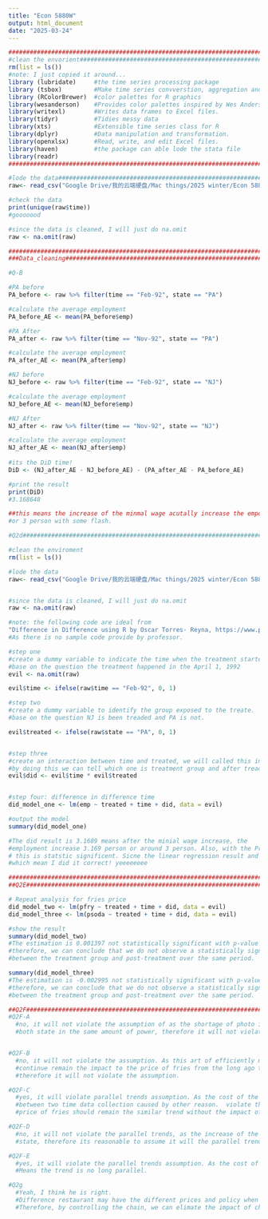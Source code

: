 ```yaml
---
title: "Econ 5880W"
output: html_document
date: "2025-03-24"
---
```


```r
##########################################################################
#clean the envorient######################################################
rm(list = ls())
#note: I just copied it around...
library (lubridate)     #the time series processing package
library (tsbox)         #Make time series convverstion, aggregation and plotting simple
library (RColorBrewer)  #color palettes for R graphics
library(wesanderson)    #Provides color palettes inspired by Wes Anderson films.
library(writexl)        #Writes data frames to Excel files.
library(tidyr)          #Tidies messy data   
library(xts)            #Extensible time series class for R   
library(dplyr)          #Data manipulation and transformation.
library(openxlsx)       #Read, write, and edit Excel files.
library(haven)          #the package can able lode the stata file
library(readr)
##########################################################################

```

```r
#lode the data############################################################
raw<- read_csv("Google Drive/我的云端硬盘/Mac things/2025 winter/Econ 5880W/Econ 5880 assisgnment two/ck_data.csv")

#check the data 
print(unique(raw$time))
#gooooood

#since the data is cleaned, I will just do na.omit
raw <- na.omit(raw)

```


```r
##########################################################################
###Data_cleaning##########################################################

#Q-B

#PA before
PA_before <- raw %>% filter(time == "Feb-92", state == "PA")

#calculate the average employment
PA_before_AE <- mean(PA_before$emp)

#PA After 
PA_after <- raw %>% filter(time == "Nov-92", state == "PA")

#calculate the average employment
PA_after_AE <- mean(PA_after$emp)

#NJ before
NJ_before <- raw %>% filter(time == "Feb-92", state == "NJ")

#calculate the average employment
NJ_before_AE <- mean(NJ_before$emp)

#NJ After 
NJ_after <- raw %>% filter(time == "Nov-92", state == "NJ")

#calculate the average employment
NJ_after_AE <- mean(NJ_after$emp)
  
#its the DiD time! 
DiD <- (NJ_after_AE - NJ_before_AE) - (PA_after_AE - PA_before_AE)

#print the result 
print(DiD)
#3.168648

##this means the increase of the minmal wage acutally increase the empolymented by 3.16 person
#or 3 person with some flash.

```

```r
#Q2d###########################################################################

#clean the enviroment
rm(list = ls())

#lode the data 
raw<- read_csv("Google Drive/我的云端硬盘/Mac things/2025 winter/Econ 5880W/Econ 5880 assisgnment two/ck_data.csv")


#since the data is cleaned, I will just do na.omit
raw <- na.omit(raw)

#note: the following code are ideal from 
"Difference in Difference using R by Oscar Torres- Reyna, https://www.princeton.edu/~otorres/DID101R.pdf"
#As there is no sample code provide by professor. 

#step one
#create a dummy variable to indicate the time when the treatment started. 
#base on the question the treatment happened in the April 1, 1992
evil <- na.omit(raw)

evil$time <- ifelse(raw$time == "Feb-92", 0, 1)

#step two
#create a dummy variable to identify the group exposed to the treate.
#base on the question NJ is been treaded and PA is not.

evil$treated <- ifelse(raw$state == "PA", 0, 1)


#step three
#create an interaction between time and treated, we will called this interaction did
#by doing this we can tell which one is treatment group and after treading peirod.
evil$did <- evil$time * evil$treated 


#step four: difference in difference time 
did_model_one <- lm(emp ~ treated + time + did, data = evil)

#output the model 
summary(did_model_one)

#The did result is 3.1689 means after the minial wage increase, the 
#employment increase 3.169 person or around 3 person. Also, with the Pr = 0.056 means
# this is statstic significent. Sicne the linear regression result and quesiton c is close 
#which mean I did it correct! yeeeeeeee

```


```r
###########################################################################
##Q2E#######################################################################

# Repeat analysis for fries price
did_model_two <- lm(pfry ~ treated + time + did, data = evil)
did_model_three <- lm(psoda ~ treated + time + did, data = evil)

#show the result
summary(did_model_two)
#The estimation is 0.001397 not statistically significant with p-value around 0.940 
#therefore, we can conclude that we do not observe a statistically significant difference
#between the treatment group and post-treatment over the same period. 

summary(did_model_three)
#The estimation is -0.002995 not statistically significant with p-value around 0.848
#therefore, we can conclude that we do not observe a statistically significant difference
#between the treatment group and post-treatment over the same period. 


```

```r
##Q2F########################################################################
#Q2F-A 
  #no, it will not violate the assumption of as the shortage of photo impact the
  #both state in the same amount of power, therefore it will not violate the assumption.


#Q2F-B
  #no, it will not violate the assumption. As this art of efficiently making french fries will
  #continue remain the impact to the price of fries from the long ago to the end of treatment.
  #therefore it will not violate the assumption.

#Q2F-C
  #yes, it will violate parallel trends assumption. As the cost of the price of the fries change
  #between two time data collection caused by other reason.  violate the assumption that two state's
  #price of fries should remain the similar trend without the impact of increase of the minimal wage.

#Q2F-D
  #no, it will not violate the parallel trends, as the increase of the cost of oil will impact both
  #state, therefore its reasonable to assume it will the parallel trends will hold.

#Q2F-E
  #yes, it will violate the parallel trends assumption. As the cost of product only fall in the New Jersey.
  #Means the trend is no long parallel.

#Q2g
  #Yeah, I think he is right. 
  #Difference restaurant may have the different prices and policy when facing the adjustment of employ cost.
  #Therefore, by controlling the chain, we can elimate the impact of chain to the result.



```
